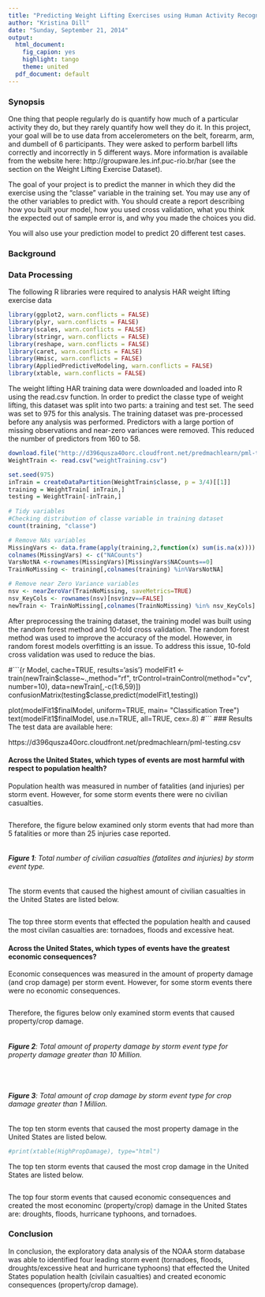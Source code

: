 ```yaml
---
title: "Predicting Weight Lifting Exercises using Human Activity Recognition (HAR)"
author: "Kristina Dill"
date: "Sunday, September 21, 2014"
output:
  html_document:
    fig_capion: yes
    highlight: tango
    theme: united
  pdf_document: default
---
```


### Synopsis 
One thing that people regularly do is quantify how much of a particular activity they do, but they rarely quantify how well they do it. In this project, your goal will be to use data from accelerometers on the belt, forearm, arm, and dumbell of 6 participants. They were asked to perform barbell lifts correctly and incorrectly in 5 different ways. More information is available from the website here: http://groupware.les.inf.puc-rio.br/har (see the section on the Weight Lifting Exercise Dataset). 

The goal of your project is to predict the manner in which they did the exercise using the "classe" variable in the training set. You may use any of the other variables to predict with. 
You should create a report describing how you built your model, how you used cross validation, what you think the expected out of sample error is, and why you made the choices you did. 

You will also use your prediction model to predict 20 different test cases. 

### Background

### Data Processing

The following R libraries were required to analysis HAR weight lifting exercise data 
```r
library(ggplot2, warn.conflicts = FALSE)
library(plyr, warn.conflicts = FALSE)
library(scales, warn.conflicts = FALSE)
library(stringr, warn.conflicts = FALSE)
library(reshape, warn.conflicts = FALSE)
library(caret, warn.conflicts = FALSE)
library(Hmisc, warn.conflicts = FALSE)
library(AppliedPredictiveModeling, warn.conflicts = FALSE)
library(xtable, warn.conflicts = FALSE)
```
The weight lifting HAR training data were downloaded and loaded into R using the read.csv function. In order to predict the classe type of weight lifting, this dataset was split into two parts: a training and test set. The seed was set to 975 for this analysis. The training dataset was pre-processed before any analysis was performed. Predictors with a large portion of missing observations and near-zero variances were removed. This reduced the number of predictors from 160 to 58. 

```r
download.file("http://d396qusza40orc.cloudfront.net/predmachlearn/pml-training.csv", "weightTraining.csv")
WeightTrain <- read.csv("weightTraining.csv")
```

```r
set.seed(975)
inTrain = createDataPartition(WeightTrain$classe, p = 3/4)[[1]]
training = WeightTrain[ inTrain,]
testing = WeightTrain[-inTrain,]
 
# Tidy variables
#Checking distribution of classe variable in training dataset
count(training, "classe")

# Remove NAs variables 
MissingVars <- data.frame(apply(training,2,function(x) sum(is.na(x))))
colnames(MissingVars) <- c("NACounts")
VarsNotNA <-rownames(MissingVars)[MissingVars$NACounts==0]
TrainNoMissing <- training[,colnames(training) %in%VarsNotNA]

# Remove near Zero Variance variables
nsv <- nearZeroVar(TrainNoMissing, saveMetrics=TRUE)
nsv_KeyCols <- rownames(nsv)[nsv$nzv==FALSE]
newTrain <- TrainNoMissing[,colnames(TrainNoMissing) %in% nsv_KeyCols]
```

After preprocessing the training dataset, the training model was built using the random forest method and 10-fold cross validation. 
The random forest method was used to improve the accuracy of the model. However, in random forest models overfitting is an issue. To address this issue, 10-fold cross validation was used to reduce the bias. 

#```{r Model, cache=TRUE, results='asis'}
modelFit1 <-train(newTrain$classe~.,method="rf", trControl=trainControl(method="cv", number=10), data=newTrain[,-c(1:6,59)])
confusionMatrix(testing$classe,predict(modelFit1,testing))


plot(modelFit1$finalModel, uniform=TRUE, main= "Classification Tree")
text(modelFit1$finalModel, use.n=TRUE, all=TRUE, cex=.8)
#```
### Results
The test data are available here: 

https://d396qusza40orc.cloudfront.net/predmachlearn/pml-testing.csv


#### Across the United States, which types of events are most harmful with respect to population health?  
Population health was measured in number of fatalities (and injuries) per storm event.
However, for some storm events there were no civilian casualties. 

```r

```

Therefore, the figure below examined only storm events that had more than 5 fatalities or more than 25 injuries case reported.

```r

```

###### **Figure 1**: Total number of civilian casualties (fatalites and injuries) by storm event type.


The storm events that caused the highest amount of civilian casualties in the United States are listed below.
```r

```

The top three storm events that effected the population health and caused the most civilan casualties 
are: tornadoes, floods and excessive heat.

#### Across the United States, which types of events have the greatest economic consequences?
Economic consequences was measured in the amount of property damage (and crop damage) per storm event.
However, for some storm events there were no economic consequences. 

```r

```

Therefore, the figures below only examined storm events that caused property/crop damage.

```r

```

###### **Figure 2**: Total amount of property damage by storm event type  for property damage greater than  10 Million.

```r

```

```r

```

###### **Figure 3**: Total amount of crop damage by storm event type for crop damage greater than  1 Million.  

The top ten storm events that caused the most property damage in the United States are listed below.

```r

#print(xtable(HighPropDamage), type="html")
```

The top ten storm events that caused the most crop damage in the United States are listed below.

```r

```

The top four storm  events that caused economic consequences and created the most econominc (property/crop) damage 
in the United States are: droughts, floods, hurricane typhoons, and tornadoes.

### Conclusion 

In conclusion, the exploratory data analysis of the NOAA storm database was able to identified four leading 
storm event (tornadoes, floods, droughts/excessive heat and hurricane typhoons) that effected the United 
States population health (civilain casualties) and created economic consequences (property/crop damage).

